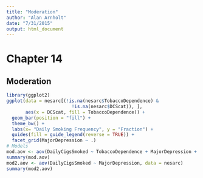 ```yaml
---
title: "Moderation"
author: "Alan Arnholt"
date: "7/31/2015"
output: html_document
---
```


# Chapter 14
## Moderation

```r
library(ggplot2)
ggplot(data = nesarc[(!is.na(nesarc$TobaccoDependence) & 
                        !is.na(nesarc$DCScat)), ], 
       aes(x = DCScat, fill = TobaccoDependence)) + 
  geom_bar(position = "fill") +
  theme_bw() +
  labs(x= "Daily Smoking Frequency", y = "Fraction") +
  guides(fill = guide_legend(reverse = TRUE)) +
  facet_grid(MajorDepression ~ .)
# Models
mod.aov <- aov(DailyCigsSmoked ~ TobaccoDependence + MajorDepression + TobaccoDependence:MajorDepression, data = nesarc)
summary(mod.aov)
mod2.aov <- aov(DailyCigsSmoked ~ MajorDepression, data = nesarc)
summary(mod2.aov)
```